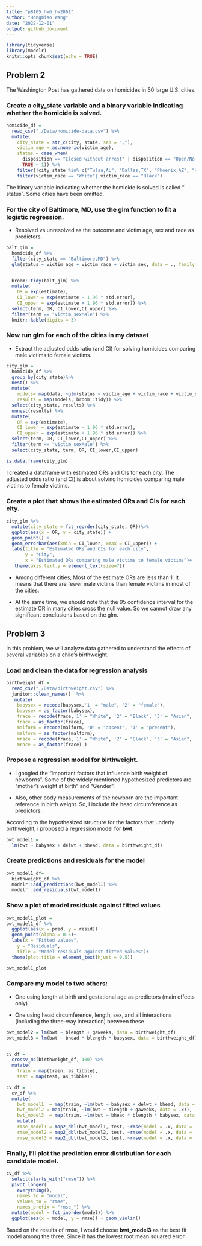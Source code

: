 ```yaml
---
title: "p8105_hw6_hw2861"
author: "Hongmiao Wang"
date: "2022-12-01"
output: github_document
---
```


```r
library(tidyverse)
library(modelr)
knitr::opts_chunk$set(echo = TRUE)
```

## Problem 2
The Washington Post has gathered data on homicides in 50 large U.S. cities.

### Create a city_state variable and a binary variable indicating whether the homicide is solved. 
```r
homicide_df = 
  read_csv("./Data/homicide-data.csv") %>% 
  mutate(
    city_state = str_c(city, state, sep = ","),
    victim_age = as.numeric(victim_age),
    status = case_when(
      disposition == "Closed without arrest" | disposition == "Open/No arrest"   ~ 0,
      TRUE ~ 1)) %>% 
    filter(!city_state %in% c("Tulsa,AL", "Dallas,TX", "Phoenix,AZ", "Kansas City,MO"))%>% 
    filter(victim_race == "White"| victim_race == "Black")
```
The binary variable indicating whether the homicide is solved is called " status". Some cities have been omitted.


### For the city of Baltimore, MD, use the glm function to fit a logistic regression.

* Resolved vs unresolved as the outcome and victim age, sex and race as predictors.
```r
balt_glm = 
  homicide_df %>% 
  filter(city_state == "Baltimore,MD") %>% 
  glm(status ~ victim_age + victim_race + victim_sex, data = ., family = binomial())  


  broom::tidy(balt_glm) %>% 
  mutate(
    OR = exp(estimate),
    CI_lower = exp(estimate - 1.96 * std.error),
    CI_upper = exp(estimate + 1.96 * std.error)) %>% 
  select(term, OR, CI_lower,CI_upper) %>% 
  filter(term == "victim_sexMale") %>% 
  knitr::kable(digits = 3)
```


### Now run glm for each of the cities in my dataset

* Extract the adjusted odds ratio (and CI) for solving homicides comparing male victims to female victims.
```r
city_glm = 
  homicide_df %>% 
  group_by(city_state)%>% 
  nest() %>% 
  mutate(
    models= map(data, ~glm(status ~ victim_age + victim_race + victim_sex, data = .x)),
    results = map(models, broom::tidy)) %>% 
  select(city_state, results) %>% 
  unnest(results) %>% 
  mutate(
    OR = exp(estimate),
    CI_lower = exp(estimate - 1.96 * std.error),
    CI_upper = exp(estimate + 1.96 * std.error)) %>% 
  select(term, OR, CI_lower,CI_upper) %>% 
  filter(term == "victim_sexMale") %>% 
  select(city_state, term, OR, CI_lower,CI_upper) 

is.data.frame(city_glm)
```
I created a dataframe with estimated ORs and CIs for each city.
The adjusted odds ratio (and CI) is about solving homicides comparing male victims to female victims. 


### Create a plot that shows the estimated ORs and CIs for each city.
```r
city_glm %>% 
  mutate(city_state = fct_reorder(city_state, OR))%>% 
  ggplot(aes(x = OR, y = city_state)) + 
  geom_point() + 
  geom_errorbar(aes(xmin = CI_lower, xmax = CI_upper)) + 
  labs(title = "Estimated ORs and CIs for each city", 
       y = "City", 
       x = "Estimated ORs comparing male victims to female victims")+ 
   theme(axis.text.y = element_text(size=7))
```
* Among different cities, Most of the estimate ORs are less than 1. It means that there are fewer male victims than female victims in most of the cities.

* At the same time, we should note that the 95 confidence interval for the estimate OR in many cities cross the null value. So we cannot draw any significant conclusions based on the glm.


## Problem 3
In this problem, we will analyze data gathered to understand the effects of several variables on a child’s birthweight. 

### Load and clean the data for regression analysis
```r
birthweight_df = 
  read_csv("./Data/birthweight.csv") %>% 
  janitor::clean_names()  %>% 
   mutate(
    babysex = recode(babysex,'1' = "male", '2' = "female"),
    babysex = as_factor(babysex),
    frace = recode(frace,'1' = "White", '2' = "Black", '3' = "Asian", '4' = "Puerto Rican", '8' = "Other", '9' = "Unknown"),
    frace = as_factor(frace),
    malform = recode(malform, '0' = "absent", '1' = "present"),
    malform = as_factor(malform),
    mrace = recode(frace,'1' = "White", '2' = "Black", '3' = "Asian", '4' = "Puerto Rican", '8' = "Other", '9' = "Unknown"),
    mrace = as_factor(frace) )
```

### Propose a regression model for birthweight. 
* I googled the "important factors that influence birth weight of newborns". Some of the widely mentioned hypothesized predictors are "mother’s weight at birth" and  "Gender". 

* Also, other body measurements of the newborn are the important reference in birth weight. So, i include the head circumference as predictors.

According to the hypothesized structure for the factors that underly birthweight, i proposed a regression model for **bwt**.
```r
bwt_model1 =
  lm(bwt ~ babysex + delwt + bhead, data = birthweight_df)
```

### Create predictions and residuals for the model
```r
bwt_model1_df=
  birthweight_df %>% 
  modelr::add_predictions(bwt_model1) %>% 
  modelr::add_residuals(bwt_model1) 
```

### Show a plot of model residuals against fitted values
```r
bwt_model1_plot =
bwt_model1_df %>% 
  ggplot(aes(x = pred, y = resid)) +
  geom_point(alpha = 0.5)+
  labs(x = "Fitted values",
    y = "Residuals",
    title = "Model residuals against fitted values")+
  theme(plot.title = element_text(hjust = 0.5))

bwt_model1_plot
```

### Compare my model to two others:
* One using length at birth and gestational age as predictors (main effects only)

* One using head circumference, length, sex, and all interactions (including the three-way interaction) between these

```r
bwt_model2 = lm(bwt ~ blength + gaweeks, data = birthweight_df)
bwt_model3 = lm(bwt ~ bhead * blength * babysex, data = birthweight_df)


cv_df = 
  crossv_mc(birthweight_df, 100) %>% 
  mutate(
    train = map(train, as_tibble),
    test = map(test, as_tibble)) 

cv_df = 
  cv_df %>% 
  mutate(
    bwt_model1  = map(train, ~lm(bwt ~ babysex + delwt + bhead, data = .x)),
    bwt_model2 = map(train, ~lm(bwt ~ blength + gaweeks, data = .x)),
    bwt_model3  = map(train, ~lm(bwt ~ bhead * blength * babysex, data = .x))) %>% 
    mutate(
    rmse_model1 = map2_dbl(bwt_model1, test, ~rmse(model = .x, data = .y)),
    rmse_model2 = map2_dbl(bwt_model2, test, ~rmse(model = .x, data = .y)),
    rmse_model3 = map2_dbl(bwt_model3, test, ~rmse(model = .x, data = .y)))
```

### Finally, I’ll plot the prediction error distribution for each candidate model.

```r
cv_df %>% 
  select(starts_with("rmse")) %>% 
  pivot_longer(
    everything(),
    names_to = "model", 
    values_to = "rmse",
    names_prefix = "rmse_") %>% 
  mutate(model = fct_inorder(model)) %>% 
  ggplot(aes(x = model, y = rmse)) + geom_violin()
```

Based on the results of rmse,
I would choose **bwt_model3** as the best fit model among the three.
Since it has the lowest root mean squared error.